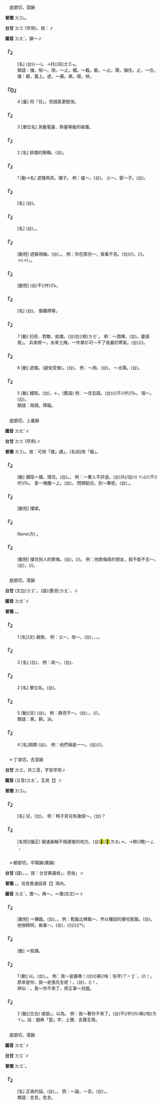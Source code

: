 
=={{ruby|擋|ㄉㄤˇ}}==

　底朗切，蕩韻

'''普閩''' <rt>ㄉㆲ˪</rt>。

'''台甘''' <rt>ㄉㆲˋ</rt>(罕用)。按：{{ruby|(語)|ㄉㆲ˪}}∥

'''國音''' <rt>ㄉㄤˇ</rt>{{ruby|。|ㄉㄤˋ}}。摒～∥

    

==='''『{{ruby|擋|ㄉㄤˇ}}{{ruby|箭|ㄐㄧㄢˋ}}{{ruby|牌|ㄆㄞˊ}}』'''===
: [名] (台)({{ruby|籐|ㄉㄧㄣˊ}}{{ruby|牌|ㄅㄞˊ}}──{{ruby|楯|ㄉㄨㄣˋ}}{{ruby|形|ㄏㄧㄥˊ}})。→{{ruby|推|ㄊㆤ}}托(/託)<rt>ㄊㆦㆶ</rt>{{ruby|丌|ㆤ}}{{ruby|藉|ㄐㄧㄚ˪}}{{ruby|口|ㄎㄠˋ}}。
:類語：擋，阻～。阻，～止。攔，～截。截，～止。閘，擋住。止，～住。擋：蔽，蓋上。遮，～蔽。屏。障。帡。
:
:
    

==='''『{{ruby|擋|ㄉㄤˇ}}({{ruby|兒|ㄦ}})』'''===
:4  [量] 同「{{ruby|當|ㄉㄤ}}兒」，但語氣更輕俏。
    

==='''『{{ruby|擋|ㄉㄤˇ}}』'''===
:3  [單位名] 測量電量、熱量等級的裝置。
    

==='''『{{ruby|擋|ㄉㄤˇ}}』'''===
:2  [名] 排擋的簡稱。(台){{ruby|擋|ㄉㆲ˪}}{{ruby|仔|ㄚ}}。
    

==='''『{{ruby|擋|ㄉㄤˇ}}』'''===
:1  [動→名] 遮擋用具。擋子。 例：爐～。(台){{ruby|烘|ㄏㄤ}}{{ruby|爐|ㄌㆦˊ}}{{ruby|子|ㄐㄧˋ}}。 火～。窗～子。(台){{ruby|窗|ㄊㄤ}}{{ruby|仔|ㄚ}}{{ruby|子|ㄐㄧˋ}}。
    

==='''『{{ruby|火|ㄏㄨㄛˇ}}{{ruby|擋|ㄉㄤˇ}}』'''===
: [名] (台){{ruby|圍|ㄨㄧˊ}}{{ruby|火|ㄏㆤˋ}}{{ruby|/|ㄏㄨㆤˋ}}{{ruby|/|ㄏㄜˋ}}{{ruby|爐|ㄌㆦˊ}}{{ruby|四|ㄒㄧ˪}}{{ruby|周|ㄐㄧㄨ}}{{ruby|丌|ㆤ}}{{ruby|鐵|ㄊㄧㆷ}}{{ruby|板|ㄅㄢˋ}}。
    

==='''『{{ruby|爐|ㄌㄨˇ}}{{ruby|擋|ㄉㄤˇ}}』'''===
: [名] (台){{ruby|烘|ㄏㄤ}}{{ruby|爐|ㄌㆦˊ}}{{ruby|嘴|ㄘㄨㄧ˪}}，{{ruby|扒|ㄅㆤˊ}}{{ruby|灰|ㄏㄨㆤ}}{{ruby|/|ㄏㆤ}}{{ruby|/|ㄏㄨ}}{{ruby|丌|ㆤ}}{{ruby|所|ㄙㆦˋ}}{{ruby|在|ㄗㄞ˫}}。
    

==='''『{{ruby|擋|ㄉㄤˇ}}{{ruby|眼|ㄧㄢˊ}}』'''===
: [動短] 遮蔽視線。(台){{ruby|閘|ㄗㄚㆷ ͘}}{{ruby|著|ㄉㄧㄠˊ}}{{ruby|咧|ㄌㆤ˪}}，{{ruby|害|ㄏㄞ˫}}{{ruby|人|ㄌㄤˊ}}{{ruby|看|ㄎㄨㆩ˪}}{{ruby|<mark>&#xffa45;</mark>|ㆠㆤ˫}}{{ruby|/|ㆠㄨㆤ˫}}{{ruby|著|ㄉㄧㄜㆷ ͘}}。 例：你在那兒～，我看不見。(台){{ruby|汝|ㄌㄧˋ}}({{ruby|坐|ㄗㄜ˫}}{{ruby|/|ㄗㆤ˫}}/{{ruby|企|ㄎㄧㄚ˫}}){{ruby|站|ㄉㆰ˪}}{{ruby|/|ㄉㄧㆰ˪}}{{ruby|<mark>&#xf8fbd;</mark>|ㄏㄧㄚ}}{{ruby|閘|ㄗㄚㆷ ͘}}{{ruby|著|ㄉㄧㄠˊ}}{{ruby|咧|ㄌㆤ˪}}，{{ruby|我|ㆣㄨㄚˋ}}{{ruby|看|ㄎㄨㆩ˪}}{{ruby|<mark>&#xffa45;</mark>|ㆠㆤ˫}}{{ruby|/|ㆠㄨㆤ˫}}{{ruby|著|ㄉㄧㄜㆷ ͘}}(/{{ruby|無|ㆠㄜˊ}}{{ruby|看|ㄎㄨㆩ˪}}{{ruby|見|ㄍㆪ˪}})。→{{ruby|閘|ㄗㄚㆷ ͘}}{{ruby|目|ㆠㄚㆶ ͘}}{{ruby|珠|ㄗㄨ}}(→{{ruby|睭|ㄐㄧㄨ}})，{{ruby|閘|ㄗㄚㆷ ͘}}{{ruby|光|ㄍㆭ}}。
    

==='''『{{ruby|擋|ㄉㄤˇ}}{{ruby|駕|ㄐㄧㄚˋ}}』'''===
: [動短] (台){{ruby|婉|ㄨㄢˋ}}{{ruby|轉|ㄗㄨㄢˋ}}{{ruby|推|ㄊㄨㆤ}}{{ruby|/|ㄊㆤ}}{{ruby|托|ㄊㆦㆶ}}不(/伓)<rt>ㆬ˫</rt>{{ruby|見|ㄍㆪ˪}}{{ruby|訪|ㄏㆲˋ}}{{ruby|問|ㄇㆭ˫}}{{ruby|/|ㆠㄨㄣ˫}}{{ruby|丌|ㆤ}}{{ruby|人|ㄌㄤˊ}}{{ruby|客|ㄎㆤㆷ}}。
    

==='''『{{ruby|擋|ㄉㄤˇ}}{{ruby|頭|ㄊㄡˊ}}』'''===
: [名] (台){{ruby|遮|ㆢㄧㄚ}}{{ruby|/|ㄌㄧㄚ}}{{ruby|閘|ㄗㄚㆷ ͘}}{{ruby|避|ㄆㄧㄚㆷ}}{{ruby|/|ㄅㄧ˫}}{{ruby|免|ㆠㄧㄢˋ}}{{ruby|危|ㄏㄨㄧˊ}}{{ruby|/|ㆣㄨㄧˊ}}{{ruby|險|ㄏㄧㆰˋ}}{{ruby|丌|ㆤ}}{{ruby|物|ㄇㆭㆷ ͘}}{{ruby|/|ㄇㄧㆷ ͘}}{{ruby|件|ㄍㄧㆩ˫}}。 像籐牌等。
    

==='''『{{ruby|擋|ㄉㄤˇ}}』'''===
:7  [動] 抗拒、對敵、抵擋。(台)拄(/抵)<rt>ㄉㆤˋ</rt>{{ruby|/|ㄉㄧˋ}}{{ruby|抗|ㄎㆲ˪}}。 例：～頭陣。(台){{ruby|<mark>&#xffeae;</mark>|ㄉㄨ}}{{ruby|頭|ㄊㄠˊ}}{{ruby|陣|ㄉㄧㄣ˫}}。廈語用{{ruby|「|ㄌㄨ}}」。 兵來將～，水來土掩。一件單衫可～不了夜裏的寒氣。(台){{ruby|一|ㄐㄧㆵ ͘}}{{ruby|領|ㄋㄧㄚˋ}}{{ruby|薄|ㄅㄜㆷ ͘}}{{ruby|衫|ㄙㆩ}}{{ruby|<mark>&#xffa45;</mark>|ㆠㆤ˫}}{{ruby|/|ㆠㄨㆤ˫}}{{ruby|<mark>&#xffeae;</mark>|ㄉㄨ}}(/{{ruby|擋|ㄉㆲ˪}}){{ruby|暗|ㆰ˪}}{{ruby|時|ㄒㄧˊ}}{{ruby|丌|ㆤ}}{{ruby|冷|ㄌㄧㄥˋ}}{{ruby|氣|ㄎㄧ˪}}。
    

==='''『{{ruby|擋|ㄉㄤˇ}}』'''===
:6  [動] 遮擋。(避免受害)。(台){{ruby|遮|ㆢㄧㄚ}}{{ruby|/|ㄌㄧㄚ}}。 例：～雨。(台){{ruby|遮|ㆢㄧㄚ}}{{ruby|/|ㄌㄧㄚ}}{{ruby|雨|ㄏㆦ˫}}。 ～太陽。(台){{ruby|遮|ㆢㄧㄚ}}{{ruby|/|ㄌㄧㄚ}}{{ruby|日|ㆢㄧㆵ ͘}}{{ruby|/|ㄌㄧㆵ ͘}}{{ruby|頭|ㄊㄠˊ}}。
    

==='''『{{ruby|擋|ㄉㄤˇ}}』'''===
:5  [動] 攔阻。(台){{ruby|擋|ㄉㆲ˪}}，{{ruby|鎮|ㄉㄧㄣ˪}}←{{ruby|截|ㄗㄚㆷ ͘}}。{{ruby|攔|ㄋㄨㄚˊ}}(舊語) 例：～住去路。(台){{ruby|擋|ㄉㆲ˪}}(/{{ruby|截|ㄗㄚㆷ ͘}})不(/伓)<rt>ㆬ˫</rt>{{ruby|付|ㄏㆦ˫}}{{ruby|人|ㄌㄤˊ}}{{ruby|過|ㄍㆤ˪}}{{ruby|/|ㄍㄨㆤ˪}}。 阻～。(台){{ruby|阻|ㄗㆦˋ}}{{ruby|擋|ㄉㆲ˪}}。
:類語：阻撓。障礙。
:
    

=={{ruby|攩|ㄉㄤˇ}}==

　底朗切，上養韻

'''國音''' <rt>ㄉㄤˇ</rt>{{ruby|。|ㄉㄤˋ}}∥

'''台甘''' <rt>ㄉㆲˋ</rt>(罕用)∥

'''普閩''' <rt>ㄉㆲ˪</rt>。按：可用「擋」讀{{ruby|「|ㄉㆲ˪}}」，[名詞]用「檔」。

    

==='''『{{ruby|攩|ㄉㄤˇ}}』'''===
: [動] 攔阻＝擋，撐住。(台){{ruby|擋|ㄉㆲ˪}}。{{ruby|鎮|ㄉㄧㄣ˪}}。 例：～著人不許過。(台)共(/加)<rt>ㄍㄚ˫</rt>{{ruby|人|ㄌㄤˊ}}{{ruby|閘|ㄗㄚㆷ ͘}}(/{{ruby|<mark>&#xf96e2;</mark>|ㄉㆲ˪}}/{{ruby|鎮|ㄉㄧㄣ˪}}){{ruby|咧|ㄌㆤ˪}}不(/伓)<rt>ㆬ˫</rt>{{ruby|付|ㄏㆦ˫}}{{ruby|人|ㄌㄤˊ}}{{ruby|過|ㄍㄨㆤ˪}}{{ruby|/|ㄍㆤ˪}}。 拿一塊鐵～上。(台){{ruby|用|ㄧㆲ˫}}{{ruby|一|ㄐㄧㆵ ͘}}{{ruby|塊|ㄉㆤ˪}}{{ruby|鐵|ㄊㄧㆷ}}{{ruby|加|ㄍㄚ}}{{ruby|擋|ㄉㆲ˪}}{{ruby|咧|ㄌㆤ˪}}。 閃開點兒，別～著呢。(台){{ruby|<mark>&#xffb49;</mark>|ㄇㄞ˪}}{{ruby|鎮|ㄉㄧㄣ˪}}{{ruby|站|ㄉㄧㆰ˪}}{{ruby|/|ㄉㆰ˪}}{{ruby|<mark>&#xf8fbd;</mark>|ㄏㄧㄚ}}，{{ruby|企|ㄎㄧㄚ˫}}{{ruby|較|ㄎㄚㆷ}}{{ruby|開|ㄎㄨㄧ}}{{ruby|咧|ㄌㆤ˪}}。
    

==='''『{{ruby|攩|ㄉㄤˇ}}{{ruby|駕|ㄐㄧㄚˋ}}』'''===
: [動短] 擋架。
    

==='''『{{ruby|攩|ㄉㄤˇ}}{{ruby|戧|ㄑㄧㄤˋ}}』'''===
: None(方) {{ruby|當|ㄉㄤˇ}}{{ruby|戧|ㄑㄧㄤˋ}}。
    

==='''『{{ruby|攩|ㄉㄤˇ}}{{ruby|橫|ㄏㄥˊ}}{{ruby|兒|ㄦ}}』'''===
: [動短] 擋住別人的欺侮。(台){{ruby|替|ㄊㄨㆤ˪}}{{ruby|/|ㄊㆤ˪}}{{ruby|人|ㄌㄤˊ}}{{ruby|出|ㄘㄨㆵ}}{{ruby|水|ㄗㄨㄧˋ}}，{{ruby|為|ㄨㄧ˫}}(/{{ruby|衛|ㄨㆤ˫}}{{ruby|→|ㄨㄧ˫}}){{ruby|人|·ㄌㄤˊ}}。 例：他欺侮我的朋友，我不能不去～。(台){{ruby|伊|ㄧ}}{{ruby|欺|ㄎㄧ}}{{ruby|付|ㄏㄨ˪}}{{ruby|我|ㆣㄨㄚˋ}}{{ruby|丌|ㆤ}}{{ruby|朋|ㄅㄧㄥˊ}}{{ruby|友|ㄧㄨˋ}}，{{ruby|我|ㆣㄨㄚˋ}}{{ruby|<mark>&#xffa45;</mark>|ㆠㆤ˫}}{{ruby|/|ㆠㄨㆤ˫}}{{ruby|應|ㄧㄥ˪}}{{ruby|無|ㆠㄜˊ}}{{ruby|去|ㄎㄧ˪}}{{ruby|為|ㄨㄧ˫}}(/{{ruby|衛|ㄨㆤ˫}}{{ruby|→|ㄨㄧ˫}})。
    

=={{ruby|黨|ㄉㄤˇ}}==

　底朗切，蕩韻

'''台甘''' (文白)<rt>ㄉㆲˋ</rt>。(語)(舊音)<rt>ㄉㄤˋ</rt>，{{ruby|檔|ㄉㄤˋ}}{{ruby|參|ㄘㆰ}}∥

'''國音''' <rt>ㄉㄤˇ</rt>∥

'''普閩''' {{ruby|(文)|ㄉㆲˋ}}。{{ruby|(白)|ㄉㄤˋ}}。

    

==='''『{{ruby|黨|ㄉㄤˇ}}』'''===
:1  [名](文) 親族。 例：父～，母～。(台){{ruby|父|ㄏㄨ˫}}{{ruby|親|ㄑㄧㄣ}}{{ruby|方|ㄏㆲ}}{{ruby|面|ㆠㄧㄣ˫}}{{ruby|丌|ㆤ}}{{ruby|親|ㄑㄧㄣ}}{{ruby|族|ㄗㆦㆶ ͘}}，{{ruby|即|ㄐㄧㄚㆷ}}{{ruby|是|ㄒㄧ˫}}{{ruby|同|ㄉㄤˊ}}{{ruby|/|ㄉㆲˊ}}{{ruby|/|ㄙㄤ˫}}{{ruby|祖|ㄗㆦˋ}}{{ruby|宗|ㄗㆲ}}{{ruby|丌|ㆤ}}{{ruby|家|ㄍㄚ}}{{ruby|族|ㄗㆦㆶ ͘}}，{{ruby|母|ㆠㄨˋ}}{{ruby|親|ㄑㄧㄣ}}{{ruby|方|ㄏㆲ}}{{ruby|面|ㆠㄧㄣ˫}}{{ruby|丌|ㆤ}}{{ruby|家|ㄍㄚ}}{{ruby|族|ㄗㆦㆶ ͘}}，{{ruby|戚|ㄑㄧㆤㆶ}}{{ruby|族|ㄗㆦㆶ ͘}}。
    

==='''『{{ruby|黨|ㄉㄤˇ}}』'''===
:3  [名] (台){{ruby|有|ㄨ˫}}{{ruby|組|ㄗㆦ}}{{ruby|織|ㄐㄧㆵ}}{{ruby|有|ㄨ˫}}{{ruby|主|ㄗㄨˋ}}{{ruby|義|ㆣㄧ˫}}{{ruby|丌|ㆤ}}{{ruby|團|ㄊㄨㄢˊ}}{{ruby|體|ㄊㆤˋ}}。 例：政～。(台){{ruby|政|ㄐㄧㄥ˪}}{{ruby|黨|ㄉㆲˋ}}。
    

==='''『{{ruby|黨|ㄉㄤˇ}}』'''===
:2  [名] 單位名。(台){{ruby|古|ㄍㆦˋ}}{{ruby|早|ㄗㄚˋ}}{{ruby|五|ㆣㆦ˫}}{{ruby|百|ㄅㄚㆷ}}{{ruby|家|ㄍㆤ}}{{ruby|叫|ㄍㄧㄜ˪}}{{ruby|做|ㄗㄨㆤ˪}}{{ruby|/|ㄗㄜ˪}}{{ruby|一|ㄐㄧㆵ ͘}}{{ruby|黨|ㄉㆲˋ}}。
    

==='''『{{ruby|黨|ㄉㄤˇ}}』'''===
:5  [動](文) (台){{ruby|偏|ㄆㄧㄢ}}{{ruby|袒|ㄊㄢˋ}}{{ruby|幫|ㄅㄤ}}{{ruby|助|ㄗㆦ˫}}{{ruby|親|ㄑㄧㄣ}}{{ruby|近|ㄍㄨㄣ˫}}{{ruby|/|ㄍㄧㄣ˫}}{{ruby|丌|ㆤ}}{{ruby|人|ㄌㄤˊ}}。 例：群而不～。(台){{ruby|加|ㄍㄚ}}{{ruby|入|ㆢㄧㆴ ͘}}{{ruby|/|ㄌㄧㆴ ͘}}{{ruby|多|ㄉㄜ}}{{ruby|數|ㄙㆦ˪}}{{ruby|人|ㄌㄤˊ}}{{ruby|丌|ㆤ}}{{ruby|中|ㄉㄧㆲ}}{{ruby|間|ㄍㄢ}}，{{ruby|合|ㄍㄚㆷ}}{{ruby|人|ㄌㄤˊ}}{{ruby|交|ㄍㄠ}}{{ruby|際|ㄗㆤ˪}}，{{ruby|但|ㄉㄢ˫}}{{ruby|是|ㄒㄧ˫}}{{ruby|無|ㆠㄜˊ}}{{ruby|特|ㄉㄧㆤㆶ ͘}}{{ruby|別|ㄅㄧㄚㆵ ͘}}{{ruby|作|ㄗㄜ˪}}{{ruby|偏|ㄆㄧㄢ}}{{ruby|袒|ㄊㄢˋ}}{{ruby|為|ㄨㄧ˫}}{{ruby|某|ㆠㆦˋ}}{{ruby|人|ㄌㄤˊ}}(/{{ruby|方|ㄏㆲ}}{{ruby|面|ㆠㄧㄣ˫}})。
:類語：黨。群。派。
:
    

==='''『{{ruby|黨|ㄉㄤˇ}}』'''===
:4  [名]朋類 (台){{ruby|常|ㄒㄧㆲˊ}}{{ruby|做|ㄗㄨㆤ˪}}{{ruby|/|ㄗㄜ˪}}{{ruby|伙|ㄏㆤˋ}}{{ruby|/|ㄏㄨㆤˋ}}{{ruby|<mark>&#xffae6;</mark>|ㄊㄧㆵ}}{{ruby|<mark>&#xffaec;</mark>|ㄊㄜˊ}}{{ruby|講|ㄍㆲˋ}}{{ruby|話|ㄨㆤ˫}}{{ruby|丌|ㆤ}}{{ruby|伴|ㄆㄨㆩ˫}}。 例：他們倆是一～。(台){{ruby|<mark>&#xffad9;</mark>|ㄧㄣ}}{{ruby|兩|ㄋㆭ˫}}{{ruby|個|ㆤˊ}}{{ruby|結|ㄍㄧㄚㆵ}}{{ruby|一|ㄐㄧㆵ ͘}}{{ruby|黨|ㄉㆲˋ}}(/{{ruby|共|ㄍㄤ˫}}{{ruby|一|ㄐㄧㆵ ͘}}{{ruby|黨|ㄉㆲˋ}})。
    

=={{ruby|檔|ㄉㄤˇ}}==

　←丁浪切，去漾韻{{ruby|＝|ㄉㄤˋ}}

'''台甘''' <rt>ㄉㆲ</rt>{{ruby|。|ㄉㆲ˪}}{{ruby|。|ㄊㆭ˫}}。共三音，字皆罕用∥

'''國音''' (又音)<rt>ㄉㄤˇ</rt>。互見【{{ruby|檔|ㄉㄤˋ}}】∥

'''普閩''' <rt>ㄉㆲ˪</rt>。

    

==='''『{{ruby|檔|ㄉㄤˇ}}{{ruby|兒|ㄦ}}』'''===
: [名] {{ruby|檔|ㄉㄤˋ}}兒。(台){{ruby|桿|ㄍㄨㆮ}}{{ruby|/|ㄍㄨㆪ}}。 例：椅子背兒有幾個～。(台){{ruby|椅|ㄧˋ}}{{ruby|撐|ㄊㆤ}}{{ruby|/|ㄊㆥ}}{{ruby|丌|ㆤ}}{{ruby|直|ㄉㄧㆵ ͘}}{{ruby|杆|ㄍㄨㆪ}}{{ruby|/|ㄍㄨㆮ}}{{ruby|有|ㄨ˫}}{{ruby|幾|ㄍㄨㄧˋ}}{{ruby|枝|ㄍㄧ}}？
    

==='''『{{ruby|空|ㄎㄨㄥ}}{{ruby|檔|ㄉㄤˇ}}』'''===
: [名短](偏正) 變速齒輪不相連接的地方。(台)<mark>&#xf8f70;</mark>(/<mark>&#xf90f0;</mark>)<rt>ㄌㄤ˪</rt>{{ruby|齒|ㄎㄧˋ}}→{{ruby|<mark>&#xf90f0;</mark>|ㄌㄤ˪}}{{ruby|縫|ㄆㄤ˫}}。→閒(/閑)<rt>ㄧㄥˊ</rt>{{ruby|工|ㄍㄤ}}。
    

=={{ruby|當|ㄉㄤˇ}}==

　←都郎切，平陽韻(廣韻){{ruby|＝|ㄉㄤ}}

'''台甘''' {{ruby|(文)|ㄉㆲ}}{{ruby|/|ㄉㆭ}}(語){{ruby|。|ㄉㆲ˪}}，{{ruby|妥|ㄊㄜˋ}}{{ruby|當|ㄉㆲ˪}}{{ruby|。|ㄉㆭ˪}}，{{ruby|典|ㄉㄧㄢˋ}}{{ruby|當|ㄉㆭ˪}}。按：台甘典漏收{{ruby|「|ㄉㆭ}}」，而收{{ruby|「|ㄉㄤ˪}}」∥

'''普閩''' {{ruby|(文)|ㄉㆲ}}。{{ruby|(白)|ㄉㄤ}}{{ruby|、|ㄉㆭ}}。另見普通話音【{{ruby|當|ㄉㄤˋ}}】項內。

'''國音''' <rt>ㄉㄤˇ</rt>{{ruby|。|ㄉㄤ}}，應～{{ruby|。|ㄉㄤˋ}}。典～。{{ruby|(文)|ㄊㄤˇ}}＝儻(古文){{ruby|。|ㄔㄥ}}＝{{ruby|鐺|ㄔㄥ}}∥

    

==='''『{{ruby|當|ㄉㄤˇ}}{{ruby|戧|ㄑㄧㄤˋ}}』'''===
: [動短] ＝攩戧。(台){{ruby|有|ㄨ˫}}{{ruby|擋|ㄉㆲ˪}}{{ruby|頭|ㄊㄠˊ}}，{{ruby|有|ㄨ˫}}{{ruby|哈|ㄍㄚㆴ ͘}}{{ruby|食|ㄐㄧㄚㆷ ͘}}。 例：乾飯比稀飯～，所以種田的要吃乾飯。(台){{ruby|飯|ㄅㆭ˫}}{{ruby|比|ㄅㄧˋ}}{{ruby|糜|ㄇㄨㆤˊ}}{{ruby|有|ㄨ˫}}{{ruby|擋|ㄉㆲ˪}}{{ruby|頭|ㄊㄠˊ}}。 他很精明，做事～。(台){{ruby|伊|ㄧ}}{{ruby|真|ㄐㄧㄣ}}{{ruby|目|ㆠㄚㆶ ͘}}{{ruby|頭|ㄊㄠˊ}}{{ruby|巧|ㄎㄧㄠˋ}}，{{ruby|做|ㄗㄨㆤ˪}}{{ruby|/|ㄗㄜ˪}}{{ruby|載|ㄉㄞ˫}}(/{{ruby|戴|ㄉㄞ˪}}){{ruby|事|ㄐㄧ˪}}(/{{ruby|事|ㄉㄞ˫}}{{ruby|情|ㄐㄧ˪}}){{ruby|真|ㄐㄧㄣ}}{{ruby|點|ㄉㄧㆰˋ}}{{ruby|陳|ㄉㄧㄣˊ}}(/{{ruby|有|ㄨ˫}}{{ruby|哈|ㄍㄚㆴ ͘}}*{{ruby|食|ㄐㄧㄚㆷ ͘}})。
    

==='''『{{ruby|抵|ㄉㄧˇ}}{{ruby|當|ㄉㄤˇ}}』'''===
: [動] ＝抵擋。
    

==='''『{{ruby|當|ㄉㄤˇ}}』'''===
:1  [動] 以{{ruby|為|ㄨㄟˊ}}。(台){{ruby|怙|ㄏㆦ˫}}{{ruby|叫|ㄍㄧㄜ˪}}。{{ruby|叫|ㄍㄧㄜ˪}}。 例：我～是誰哪！(台){{ruby|我|ㆣㄨㄚˋ}}({{ruby|怙|ㄏㆦ˫}}){{ruby|叫|ㄍㄧㄜ˪}}{{ruby|→|ㄍㄧㄜㆷ}}{{ruby|是|ㄒㄧ˫}}甚(/啥：俗字)<rt>ㄒㄧㆩˋ</rt>{{ruby|麼|ㄇㄧㆷ ͘}}{{ruby|人|ㄌㄤˊ}}{{ruby|咧|ㄌㆤ˪}}，{{ruby|原|ㆣㄨㄢˊ}}{{ruby|來|ㄌㄞˊ}}{{ruby|著|ㄉㄧㄜㆷ}}(/{{ruby|都|ㄉㄜ˫}}){{ruby|是|ㄒㄧ˫}}{{ruby|汝|ㄌㄧˋ}}！。 原來是你，我～是張先生呢！。(台){{ruby|原|ㆣㄨㄢˊ}}{{ruby|來|ㄌㄞˊ}}{{ruby|是|ㄒㄧ˫}}{{ruby|汝|ㄌㄧˋ}}，{{ruby|我|ㆣㄨㄚˋ}}({{ruby|怙|ㄏㆦ˫}}){{ruby|叫|ㄍㄧㄜ˪}}{{ruby|→|ㄍㄧㄜㆷ}}{{ruby|是|ㄒㄧ˫}}{{ruby|張|ㄉㄧㆫ}}{{ruby|/|ㄉㄧㆧ}}{{ruby|先|ㄒㄧㄢ}}{{ruby|生|ㄒㆪ}}{{ruby|/|ㄙㆥ}}！。
:辨似：{{ruby|當|ㄉㄤˋ}}，我～你不來了，把正事～兒戲。
:
    

==='''『{{ruby|當|ㄉㄤˇ}}』'''===
:2  [動](文白) 或說{{ruby|「|ㄉㄤˋ}}」，以為。 例：我～著你不來了。(台){{ruby|我|ㆣㄨㄚˋ}}{{ruby|誤|ㆣㆦ˫}}{{ruby|叫|ㄍㄧㄜ˪}}{{ruby|汝|ㄌㄧˋ}}不(/伓)<rt>ㆬ˫</rt>{{ruby|來|ㄌㄞˊ}}喇(/啦)<rt>ㄌㄚ˪</rt>。註：趙典「當」字，上聲、去聲互用。
    

=={{ruby|讜|ㄉㄤˇ}}==

　底朗切，蕩韻

'''國音''' <rt>ㄉㄤˇ</rt>∥

'''台甘''' <rt>ㄉㆲˋ</rt>∥

'''普閩''' <rt>ㄉㆲˋ</rt>。

    

==='''『{{ruby|讜|ㄉㄤˇ}}』'''===
: [名] 正直的話。(台){{ruby|條|ㄉㄧㄠˊ}}{{ruby|直|ㄉㄧㆵ ͘}}，{{ruby|忠|ㄉㄧㆲ}}{{ruby|直|ㄉㄧㆵ ͘}}{{ruby|丌|ㆤ}}{{ruby|話|ㄨㆤ˫}}。 例：～論，～言。(台){{ruby|讜|ㄉㆲˋ}}{{ruby|論|ㄌㄨㄣ˫}}，{{ruby|讜|ㄉㆲˋ}}{{ruby|言|ㆣㄧㄢˊ}}。
:類語：忠言。危言。
:
    
